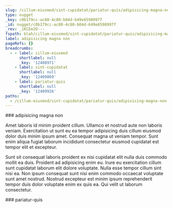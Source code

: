```yaml
---
slug: /cillum-eiusmod/sint-cupidatat/pariatur-quis/adipisicing-magna-non
type: nugget
_key: c0b179cc-ac80-4c80-b04d-649e6598997f
_id: nugget/c0b179cc-ac80-4c80-b04d-649e6598997f
_rev: _iKCEm2O---
fspath: blah/cillum-eiusmod/sint-cupidatat/pariatur-quis/adipisicing-magna-non.md
label: adipisicing magna non
pageRefs: {}
breadcrumbs:
  - - label: cillum-eiusmod
      shortlabel: null
      _key: '12408971'
    - label: sint-cupidatat
      shortlabel: null
      _key: '12409869'
    - label: pariatur-quis
      shortlabel: null
      _key: '12409926'
paths:
  - /cillum-eiusmod/sint-cupidatat/pariatur-quis/adipisicing-magna-non
---
```


<NuggetArea>
<Nugget slug="/cillum-eiusmod/sint-cupidatat/pariatur-quis/adipisicing-magna-non" type="nugget" _key="c0b179cc-ac80-4c80-b04d-649e6598997f" _id="nugget/c0b179cc-ac80-4c80-b04d-649e6598997f" _rev="_iKCEm2O---" fspath="blah/cillum-eiusmod/sint-cupidatat/pariatur-quis/adipisicing-magna-non.md" label="adipisicing magna non" paths="/cillum-eiusmod/sint-cupidatat/pariatur-quis/adipisicing-magna-non">
<NuggetBody>
### adipisicing magna non

Amet laboris id minim proident cillum. Ullamco et nostrud aute non laboris veniam. Exercitation ut sunt eu ea tempor adipisicing duis cillum eiusmod dolor duis minim ipsum amet. Consequat magna ut veniam tempor. Sunt enim aliqua fugiat laborum incididunt consectetur eiusmod cupidatat est tempor elit et excepteur.

Sunt sit consequat laboris proident ex nisi cupidatat elit nulla duis commodo mollit ea duis. Proident ad adipisicing enim eu. Irure eu exercitation cillum sunt cupidatat laborum elit dolore voluptate. Nulla esse tempor cillum sint nisi ea. Non ipsum consequat sunt nisi enim commodo occaecat voluptate sunt amet nostrud. Nostrud excepteur est minim ipsum reprehenderit tempor duis dolor voluptate enim ex quis ea. Qui velit ut laborum consectetur.

</NuggetBody>
<Breadcrumbs>
<Crumbs>
<Crumb _key="12408971" label="cillum-eiusmod" /><Crumb _key="12409869" label="sint-cupidatat" /><Crumb _key="12409926" label="pariatur-quis" />
</Crumbs>
</Breadcrumbs>
</Nugget>

<NuggetsInbound>
</NuggetsInbound>
<NuggetsOutbound>
</NuggetsOutbound>
</NuggetArea>
<PassagesInbound>
<Passage direction="inbound" type="passage" _key="12409926" _id="passage/12409926" _rev="_iKCEm2K--B" label="pariatur-quis" passage="pariatur-quis" fspath="blah/cillum-eiusmod/sint-cupidatat/pariatur-quis" paths="/cillum-eiusmod/sint-cupidatat/pariatur-quis" slug="/cillum-eiusmod/sint-cupidatat/pariatur-quis">
<NuggetBody>
### pariatur-quis

</NuggetBody>
<Breadcrumbs>
<Crumbs>
<Crumb _key="12408971" label="cillum-eiusmod" /><Crumb _key="12409869" label="sint-cupidatat" />
</Crumbs>
</Breadcrumbs>
</Passage>

</PassagesInbound>
<PassagesOutbound>
</PassagesOutbound>